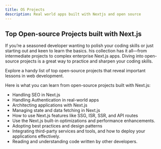 ```yaml
---
title: OS Projects
description: Real world apps built with Nextjs and open source
---
```



<ExpandableCard className="md:px-6 border-dashed">
  <h2 className="text-2xl font-bold mb-0 mt-2">Top Open-source Projects built with Next.js</h2>
  <div className="text-zinc-600 dark:text-zinc-400 prose-p:mt-2">
  If you’re a seasoned developer wanting to polish your coding skills or just starting out and keen to learn the basics. his collection has it all—from intermediate projects to complex enterprise Next.js apps. Diving into open-source projects is a great way to practice and sharpen your coding skills.

  Explore a handy list of top open-source projects that reveal important lessons in web development.
   
  Here is what you can learn from open-source projects built with Next.js:

  - Handling SEO in Next.js 
  - Handling Authentication in real-world apps
  - Architecting applications with Next.js
  - Managing state and data fetching in Next.js
  - How to use Next.js features like SSG, ISR, SSR, and API routes
  - Use the Next.js built-in optimizations and performance enhancements.
  - Adopting best practices and design patterns
  - Integrating third-party services and tools, and how to deploy your applications effectively.
  - Reading and understanding code written by other developers.

  </div>
</ExpandableCard>

<br />

<ItemsList category="real-world-apps" />
